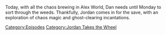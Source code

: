 {{DEFAULTSORT:
    #_EPISODE_0673:Jordan Takes The Wheel 8
}}{{Episode
    | title           = Jordan Takes The Wheel 8
    | caption         = [https://knowledgefight.libsyn.com/673-jordan-takes-the-wheel-8 Listen to this episode on Libsyn]
    | episodeNumber   = 673
    | length          = 01:37:39
    | airDate         = April 22, 2022
    | previousEpisode = [[672: April 18, 2022]]
    | nextEpisode     = [[674: April 22, 2022]]
}}

{{Stub}}

Today, with all the chaos brewing in Alex World, Dan needs until Monday to sort through the weeds. Thankfully, Jordan comes in for the save, with an exploration of chaos magic and ghost-clearing incantations.

[[Category:Episodes]]
[[Category:Jordan Takes the Wheel]]